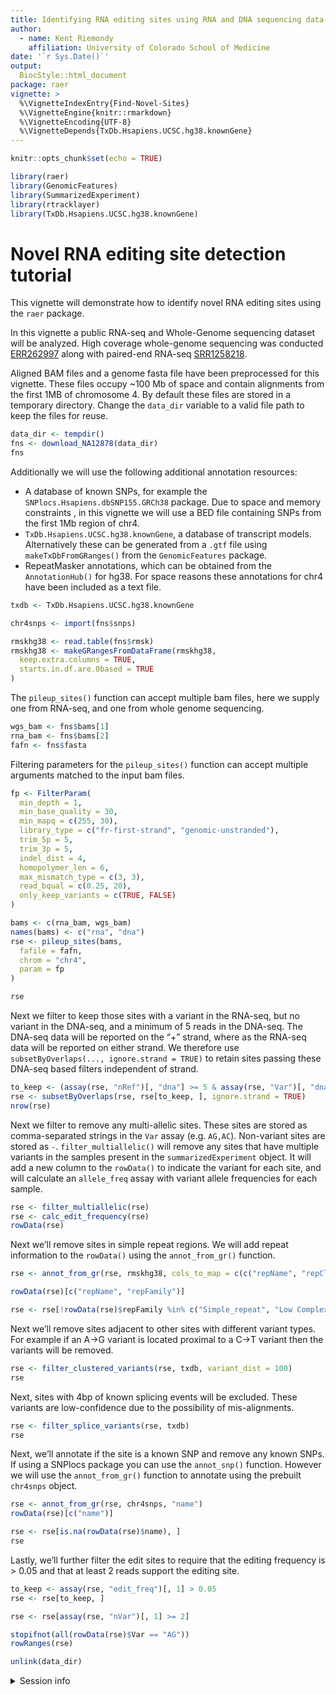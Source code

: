 ```yaml
---
title: Identifying RNA editing sites using RNA and DNA sequencing data
author: 
  - name: Kent Riemondy
    affiliation: University of Colorado School of Medicine
date: '`r Sys.Date()`'
output:
  BiocStyle::html_document
package: raer 
vignette: >
  %\VignetteIndexEntry{Find-Novel-Sites}
  %\VignetteEngine{knitr::rmarkdown}
  %\VignetteEncoding{UTF-8}    
  %\VignetteDepends{TxDb.Hsapiens.UCSC.hg38.knownGene}
---
```


```r
knitr::opts_chunk$set(echo = TRUE)
```


```r
library(raer)
library(GenomicFeatures)
library(SummarizedExperiment)
library(rtracklayer)
library(TxDb.Hsapiens.UCSC.hg38.knownGene)
```

# Novel RNA editing site detection tutorial

This vignette will demonstrate how to identify novel RNA editing sites using the `raer` package.

In this vignette a public RNA-seq and Whole-Genome sequencing dataset will be analyzed. High coverage whole-genome sequencing was conducted [ERR262997](https://www.ebi.ac.uk/ena/browser/view/ERR262997?show=reads) along with paired-end RNA-seq [SRR1258218](https://www.ebi.ac.uk/ena/browser/view/SRR1258218?show=reads). 

Aligned BAM files and a genome fasta file have been preprocessed for this vignette. These files occupy ~100 Mb of space and contain alignments from the first 1MB of chromosome 4. By default these files are stored in a temporary directory. Change the `data_dir` variable to a valid file path to keep the files for reuse.

```r
data_dir <- tempdir()
fns <- download_NA12878(data_dir)
fns
```

Additionally we will use the following additional annotation resources:  
  
  - A database of known SNPs, for example the `SNPlocs.Hsapiens.dbSNP155.GRCh38` package. Due to space and memory constraints , in this vignette we will use a BED file containing SNPs from the first 1Mb region of chr4.  
  - `TxDb.Hsapiens.UCSC.hg38.knownGene`, a database of transcript models. Alternatively these can be generated from a `.gtf` file using `makeTxDbFromGRanges()` from the `GenomicFeatures` package.  
  - RepeatMasker annotations, which can be obtained from the `AnnotationHub()` for hg38. For space reasons these annotations for chr4 have been included as a text file. 

```r
txdb <- TxDb.Hsapiens.UCSC.hg38.knownGene

chr4snps <- import(fns$snps)

rmskhg38 <- read.table(fns$rmsk)
rmskhg38 <- makeGRangesFromDataFrame(rmskhg38,
  keep.extra.columns = TRUE,
  starts.in.df.are.0based = TRUE
)
```


The `pileup_sites()` function can accept multiple bam files, here we supply one from RNA-seq, and one from whole genome sequencing.

```r
wgs_bam <- fns$bams[1]
rna_bam <- fns$bams[2]
fafn <- fns$fasta
```

Filtering parameters for the `pileup_sites()` function can accept multiple arguments matched to the input bam files.

```r
fp <- FilterParam(
  min_depth = 1,
  min_base_quality = 30,
  min_mapq = c(255, 30),
  library_type = c("fr-first-strand", "genomic-unstranded"),
  trim_5p = 5,
  trim_3p = 5,
  indel_dist = 4,
  homopolymer_len = 6,
  max_mismatch_type = c(3, 3),
  read_bqual = c(0.25, 20),
  only_keep_variants = c(TRUE, FALSE)
)

bams <- c(rna_bam, wgs_bam)
names(bams) <- c("rna", "dna")
rse <- pileup_sites(bams,
  fafile = fafn,
  chrom = "chr4",
  param = fp
)

rse
```


Next we filter to keep those sites with a variant in the RNA-seq, but no variant
in the DNA-seq, and a minimum of 5 reads in the DNA-seq. The DNA-seq data will 
be reported on the "+" strand, where as the RNA-seq data will be reported on either 
strand. We therefore use `subsetByOverlaps(..., ignore.strand = TRUE)` to retain sites
passing these DNA-seq based filters independent of strand. 

```r
to_keep <- (assay(rse, "nRef")[, "dna"] >= 5 & assay(rse, "Var")[, "dna"] == "-")
rse <- subsetByOverlaps(rse, rse[to_keep, ], ignore.strand = TRUE)
nrow(rse)
```

Next we filter to remove any multi-allelic sites. These sites are stored as comma-separated
strings in the `Var` assay (e.g. `AG,AC`). Non-variant sites are stored as `-`. 
`filter_multiallelic()` will remove any sites that have multiple variants in the samples present in the `summarizedExperiment` object. It will add a new column to the `rowData()` to indicate the variant for each site, and will calculate an `allele_freq` assay with variant allele frequencies for each sample. 

```r
rse <- filter_multiallelic(rse)
rse <- calc_edit_frequency(rse)
rowData(rse)
```


Next we'll remove sites in simple repeat regions. We will add repeat information to the `rowData()` using the `annot_from_gr()` function.

```r
rse <- annot_from_gr(rse, rmskhg38, cols_to_map = c(c("repName", "repClass", "repFamily")))

rowData(rse)[c("repName", "repFamily")]
```


```r
rse <- rse[!rowData(rse)$repFamily %in% c("Simple_repeat", "Low Complexity")]
```

Next we'll remove sites adjacent to other sites with different variant types. For example if an A->G variant is located proximal to a C->T variant then the variants will be removed.  

```r
rse <- filter_clustered_variants(rse, txdb, variant_dist = 100)
rse
```

Next, sites with 4bp of known splicing events will be excluded. These variants are low-confidence due to the possibility of mis-alignments. 

```r
rse <- filter_splice_variants(rse, txdb)
rse
```
Next, we'll annotate if the site is a known SNP and remove any known SNPs. If using a SNPlocs package you can use the `annot_snp()` function. However we will use the `annot_from_gr()` function to annotate using the prebuilt `chr4snps` object.

```r
rse <- annot_from_gr(rse, chr4snps, "name")
rowData(rse)[c("name")]

rse <- rse[is.na(rowData(rse)$name), ]
rse
```
Lastly, we'll further filter the edit sites to require that the editing frequency is > 0.05 and that at least 2 reads support the editing site. 

```r
to_keep <- assay(rse, "edit_freq")[, 1] > 0.05
rse <- rse[to_keep, ]

rse <- rse[assay(rse, "nVar")[, 1] >= 2]
```


```r
stopifnot(all(rowData(rse)$Var == "AG"))
rowRanges(rse)
```


```r
unlink(data_dir)
```


<details style="margin-bottom:10px;">
<summary>
    Session info
</summary>

```r
sessionInfo()
```

</details>
